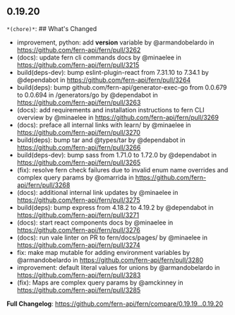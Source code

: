 ## 0.19.20
`*(chore)*`: ## What's Changed
* improvement, python: add __version__ variable by @armandobelardo in https://github.com/fern-api/fern/pull/3262
* (docs): update fern cli commands docs by @minaelee in https://github.com/fern-api/fern/pull/3215
* build(deps-dev): bump eslint-plugin-react from 7.31.10 to 7.34.1 by @dependabot in https://github.com/fern-api/fern/pull/3264
* build(deps): bump github.com/fern-api/generator-exec-go from 0.0.679 to 0.0.694 in /generators/go by @dependabot in https://github.com/fern-api/fern/pull/3263
* (docs): add requirements and installation instructions to fern CLI overview by @minaelee in https://github.com/fern-api/fern/pull/3269
* (docs): preface all internal links with learn/ by @minaelee in https://github.com/fern-api/fern/pull/3270
* build(deps): bump tar and @types/tar by @dependabot in https://github.com/fern-api/fern/pull/3266
* build(deps-dev): bump sass from 1.71.0 to 1.72.0 by @dependabot in https://github.com/fern-api/fern/pull/3265
* (fix): resolve fern check failures due to invalid enum name overrides and complex query params by @omarrida in https://github.com/fern-api/fern/pull/3268
* (docs): additional internal link updates by @minaelee in https://github.com/fern-api/fern/pull/3275
* build(deps): bump express from 4.18.2 to 4.19.2 by @dependabot in https://github.com/fern-api/fern/pull/3271
* (docs): start react components docs by @minaelee in https://github.com/fern-api/fern/pull/3276
* (docs): run vale linter on PR to fern/docs/pages/ by @minaelee in https://github.com/fern-api/fern/pull/3274
* fix: make map mutable for adding environment variables by @armandobelardo in https://github.com/fern-api/fern/pull/3280
* improvement: default literal values for unions by @armandobelardo in https://github.com/fern-api/fern/pull/3283
* (fix): Maps are complex query params by @amckinney in https://github.com/fern-api/fern/pull/3285


**Full Changelog**: https://github.com/fern-api/fern/compare/0.19.19...0.19.20

